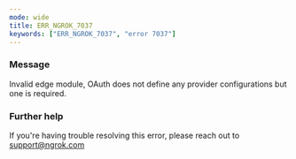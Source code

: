 ```yaml
---
mode: wide
title: ERR_NGROK_7037
keywords: ["ERR_NGROK_7037", "error 7037"]
---
```



### Message

Invalid edge module, OAuth does not define any provider configurations but one is required.

<ErrorDetails />

### Further help

If you're having trouble resolving this error, please reach out to [support@ngrok.com](mailto:support@ngrok.com?subject=Help%20with%20ERR_NGROK_7037)

